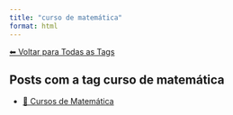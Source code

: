 ```yaml
---
title: "curso de matemática"
format: html
---
```


[⬅ Voltar para Todas as Tags](../tags.qmd)

## Posts com a tag **curso de matemática**

- [🧮 Cursos de Matemática](/posts/cursos/matematica/index.html)
